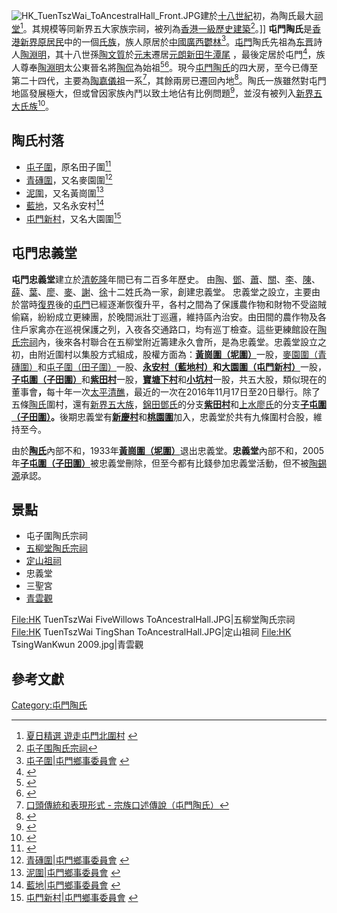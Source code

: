 [[File:HK_TuenTszWai_ToAncestralHall_Front.JPG|thumb]]建於[[十八世紀|十八世紀]]初，為陶氏最大[[祠堂|祠堂]]<ref>[http://hd.stheadline.com/beauty/beauty_content.asp?contid=127544&srctype=g 夏日精選 遊走屯門北圍村] {{webarchive|url=https://web.archive.org/web/20150530123537/http://hd.stheadline.com/beauty/beauty_content.asp?contid=127544&srctype=g |date=2015-05-30 }}</ref>。其規模等同新界五大家族宗祠，被列為[[香港一級歷史建築|香港一級歷史建築]]<ref>[http://netor.tszq.org/netor/netors/201410/00000046.html 屯子围陶氏宗祠 ]{{dead link|date=2017年12月 |bot=InternetArchiveBot |fix-attempted=yes }}</ref>。]]
'''屯門陶氏'''是[[香港新界原居民|香港新界原居民]]中的一個[[氏族|氏族]]，族人原居於[[中國|中國]][[廣西|廣西]][[鬱林|鬱林]]<ref>[http://www.hktmrc.com/tuen_tsz_wai 屯子圍|屯門鄉事委員會] {{webarchive|url=https://web.archive.org/web/20150924030844/http://www.hktmrc.com/tuen_tsz_wai |date=2015-09-24 }}</ref>。[[屯門|屯門]]陶氏先祖為[[东晋|东晋]]詩人[[陶淵明|陶淵明]]，其十八世孫[[陶文質|陶文質]]於[[元朝|元末]]遷居[[元朗|元朗]][[新田_(香港)|新田]][[牛潭尾|牛潭尾]] ，最後定居於屯門<ref>{{Cite web |url=http://hktais.lcsd.gov.hk/hktais/VilSearchAction.do?page=8&vilCode=LMT6&method=View&localename=HK |title=古物古蹟辦事處 屯子圍 |accessdate=2015-05-30 |archive-date=2016-03-05 |archive-url=https://web.archive.org/web/20160305112454/http://hktais.lcsd.gov.hk/hktais/VilSearchAction.do?page=8&vilCode=LMT6&method=View&localename=HK |dead-url=no }}</ref>，族人尊奉[[陶淵明|陶淵明]]太公東晉名將[[陶侃|陶侃]]為始祖<ref>{{Cite web|title=陶淵明在港後人 重陽翌日祭祖-香港商報|url=https://www.hkcd.com/content/2019-10/14/content_1160044.html|access-date=2021-06-18|work=www.hkcd.com|archive-date=2021-06-24|archive-url=https://web.archive.org/web/20210624200500/https://www.hkcd.com/content/2019-10/14/content_1160044.html|dead-url=no}}</ref><ref>{{Cite web|title=陶氏家族：對中國陶姓民眾的統稱，據史料分析陶姓在血緣上可以追溯到4300多年|url=https://www.itsfun.com.tw/%E9%99%B6%E6%B0%8F%E5%AE%B6%E6%97%8F/wiki-1547156-6293036|access-date=2021-06-18|work=www.itsfun.com.tw|archive-date=2021-06-28|archive-url=https://web.archive.org/web/20210628150053/https://www.itsfun.com.tw/%E9%99%B6%E6%B0%8F%E5%AE%B6%E6%97%8F/wiki-1547156-6293036|dead-url=no}}</ref>。現今[[屯門|屯門]][[屯門陶氏|陶氏]]的四大房，至今已傳至第二十四代，主要為[[陶嘉儀祖|陶嘉儀祖]]一系<ref>[https://sc.lcsd.gov.hk/b5/mmis.hkpl.gov.hk/coverpage/-/coverpage/view?_coverpage_WAR_mmisportalportlet_ref=LPEC03&p_r_p_-1078056564_c=QF757YsWv58JCjtBMMIqovrohkSqRepR 口頭傳統和表現形式 - 宗族口述傳說（屯門陶氏）]{{dead link|date=2017年12月 |bot=InternetArchiveBot |fix-attempted=yes }}</ref>，其餘兩房已遷回內地<ref>{{Cite web|title=陶淵明後人 宗祠振家聲 屯門鄉陶族冀承五柳之風|url=https://www.hkcd.com/content/2017-09/07/content_1063995.html|accessdate=|author=|date=|format=|publisher=|language=}}</ref>。陶氏一族雖然對屯門地區發展極大，但或曾因家族內鬥以致土地佔有比例問題<ref>{{Cite web|title=失落的祠堂 陶氏祖訓以古鑑今|url=https://hk.epochtimes.com/news/2016-10-07/%E5%A4%B1%E8%90%BD%E7%9A%84%E7%A5%A0%E5%A0%82-%E9%99%B6%E6%B0%8F%E7%A5%96%E8%A8%93%E4%BB%A5%E5%8F%A4%E9%91%91%E4%BB%8A-40230553|accessdate=|author=|date=|format=|publisher=|language=|archive-date=2020-08-10|archive-url=https://web.archive.org/web/20200810215954/https://hk.epochtimes.com/news/2016-10-07/%E5%A4%B1%E8%90%BD%E7%9A%84%E7%A5%A0%E5%A0%82-%E9%99%B6%E6%B0%8F%E7%A5%96%E8%A8%93%E4%BB%A5%E5%8F%A4%E9%91%91%E4%BB%8A-40230553|dead-url=no}}</ref>，並沒有被列入[[新界五大氏族|新界五大氏族]]<ref>{{Cite web |url=http://www.chiculture.net/0217/html/d06/1205d06.html |title=古代漁港 - 香港 |accessdate=2015-05-30 |archive-date=2015-09-23 |archive-url=https://web.archive.org/web/20150923202716/http://www.chiculture.net/0217/html/d06/1205d06.html |dead-url=no }}</ref>。

==陶氏村落==
*[[屯子圍|屯子圍]]，原名田子圍<ref>{{Cite web |url=http://news.takungpao.com/paper/q/2014/0121/2194365.html |title=陶淵明後人聚居藍地 |accessdate=2015-05-30 |archive-date=2015-05-30 |archive-url=https://web.archive.org/web/20150530115158/http://news.takungpao.com/paper/q/2014/0121/2194365.html |dead-url=no }}</ref>
*[[青磚圍|青磚圍]]，又名麥園圍<ref>[http://www.hktmrc.com/tsing_chuen_wai 青磚圍|屯門鄉事委員會] {{webarchive|url=https://web.archive.org/web/20150831024338/http://www.hktmrc.com/tsing_chuen_wai |date=2015-08-31 }}</ref>
*[[泥圍|泥圍]]，又名黃崗圍<ref>[http://www.hktmrc.com/nai_wai 泥圍|屯門鄉事委員會] {{webarchive|url=https://web.archive.org/web/20150831024214/http://www.hktmrc.com/nai_wai |date=2015-08-31 }}</ref>
*[[藍地|藍地]]，又名永安村<ref>[http://www.hktmrc.com/lam_tei 藍地|屯門鄉事委員會] {{webarchive|url=https://web.archive.org/web/20150831024425/http://www.hktmrc.com/lam_tei |date=2015-08-31 }}</ref>
*[[屯門新村|屯門新村]]，又名大園圍<ref>[http://www.hktmrc.com/tuen_mun_san_tsuen 屯門新村|屯門鄉事委員會] {{webarchive|url=https://web.archive.org/web/20150831024358/http://www.hktmrc.com/tuen_mun_san_tsuen |date=2015-08-31 }}</ref>
==屯門忠義堂==
'''屯門忠義堂'''建立於[[清朝|清]][[乾隆|乾隆]]年間已有二百多年歷史。 由[[陶姓|陶]]、[[邓姓|鄧]]、[[蕭姓|蕭]]、[[關姓|關]]、[[李姓|李]]、[[陈姓|陳]]、[[薛姓|薛]]、[[葉姓|葉]]、[[廖姓|廖]]、[[麥姓|麥]]、[[谢姓|謝]]、[[徐姓|徐]]十二姓氏為一家，創建忠義堂。 忠義堂之設立，主要由於當時[[遷界令|復界]]後的[[屯門|屯門]]已經逐漸恢復升平，各村之間為了保護農作物和財物不受盜賊偷竊，紛紛成立更練團，於晚間派壯丁巡邏，維持區內治安。由田間的農作物及各住戶家禽亦在巡視保護之列，入夜各交通路口，均有巡丁檢查。這些更練館設在[[陶氏宗祠|陶氏宗祠]]內，後來各村聯合在五柳堂附近籌建永久會所，是為忠義堂。忠義堂設立之初，由附近圍村以集股方式組成，股權方面為：'''[[坭圍|黃崗圍（坭圍）]]'''一股，[[青磚圍|麥園圍（青磚圍）]]和[[屯子圍|屯子圍（田子圍）]]一股、'''[[永安村（藍地村）|永安村（藍地村）]]和[[大園圍（屯門新村）|大園圍（屯門新村）]]'''一股，'''[[子屯圍|子屯圍（子田圍）]]'''和'''[[紫田村|紫田村]]'''一股，'''[[寶塘下村|寶塘下村]]'''和'''[[小坑村（屯門）|小坑村]]'''一股，共五大股，類似現在的董事會'''，'''每十年一次[[太平清醮|太平清醮]]，最近的一次在2016年11月17日至20日舉行。除了五條[[屯門陶氏|陶氏]]圍村，還有[[新界五大氏族|新界五大族]]，[[香港新界鄧氏|錦田鄧氏]]的分支'''[[紫田村|紫田村]]'''和[[上水廖氏|上水廖氏]]的分支'''[[子屯圍|子屯圍（子田圍）]]。'''後期忠義堂有[[新慶村_(屯門區)|'''新慶村''']]和'''[[桃園圍|桃園圍]]'''加入，忠義堂於共有九條圍村合股，維持至今。

由於[[屯門陶氏|'''陶氏''']]內部不和，1933年'''[[坭圍|黃崗圍（坭圍）]]'''退出忠義堂。'''忠義堂'''內部不和，2005年'''[[子屯圍|子屯圍（子田圍）]]'''被忠義堂刪除，但至今都有比錢參加忠義堂活動，但不被[[陶錫源|陶錫源]]承認。

==景點==
*屯子圍陶氏宗祠
*[[五柳堂陶氏宗祠|五柳堂陶氏宗祠]]
*[[定山祖祠|定山祖祠]]
*忠義堂
*三聖宮
*[[青雲觀|青雲觀]]

<gallery>
File:HK TuenTszWai FiveWillows ToAncestralHall.JPG|五柳堂陶氏宗祠
File:HK TuenTszWai TingShan ToAncestralHall.JPG|定山祖祠
File:HK TsingWanKwun 2009.jpg|青雲觀

</gallery>

==參考文獻==

[[Category:屯門陶氏|Category:屯門陶氏]]